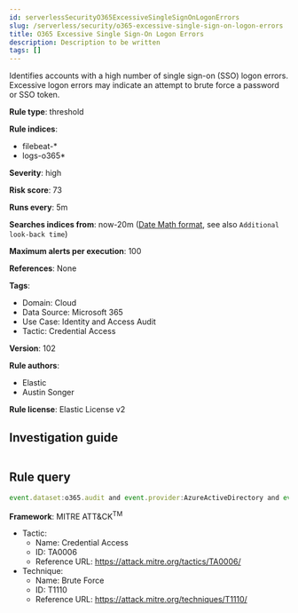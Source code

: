 ```yaml
---
id: serverlessSecurityO365ExcessiveSingleSignOnLogonErrors
slug: /serverless/security/o365-excessive-single-sign-on-logon-errors
title: O365 Excessive Single Sign-On Logon Errors
description: Description to be written
tags: []
---
```


<div id="o365-excessive-single-sign-on-logon-errors"></div>

Identifies accounts with a high number of single sign-on (SSO) logon errors. Excessive logon errors may indicate an attempt to brute force a password or SSO token.

**Rule type**: threshold

**Rule indices**: 

* filebeat-*
* logs-o365*

**Severity**: high

**Risk score**: 73

**Runs every**: 5m

**Searches indices from**: now-20m ([Date Math format](((ref))/common-options.html#date-math), see also <DocLink id="serverlessSecurityRulesUiCreate" section="set-the-rules-schedule">`Additional look-back time`</DocLink>)

**Maximum alerts per execution**: 100

**References**: None

**Tags**: 

* Domain: Cloud
* Data Source: Microsoft 365
* Use Case: Identity and Access Audit
* Tactic: Credential Access

**Version**: 102

**Rule authors**: 

* Elastic
* Austin Songer

**Rule license**: Elastic License v2

## Investigation guide

```markdown

```

## Rule query

```js
event.dataset:o365.audit and event.provider:AzureActiveDirectory and event.category:authentication and o365.audit.LogonError:"SsoArtifactInvalidOrExpired"

```

**Framework**: MITRE ATT&CK<sup>TM</sup>

* Tactic:
    * Name: Credential Access
    * ID: TA0006
    * Reference URL: https://attack.mitre.org/tactics/TA0006/
* Technique:
    * Name: Brute Force
    * ID: T1110
    * Reference URL: https://attack.mitre.org/techniques/T1110/

